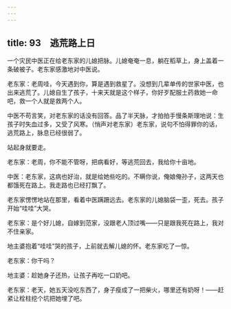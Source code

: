 ```yaml
---
---
---
```

title: 93　逃荒路上日
---




一个灾民中医正在给老东家的儿媳把脉。儿媳奄奄一息，躺在稻草上，身上盖着一条破被子。老东家感激地对中医说。

老东家：老周哇，今天遇到你，算是遇到救星了。没想到几辈单传的世家中医，也出来逃荒了。儿媳自生了孩子，十来天就是这个样子，你好歹配服土药救她一命吧，救一个人就是救两个人。

中医不苟言笑，对老东家的话没有回答。品了半天脉，才拍拍手慢条斯理地说：生孩子时失血过多，又受了风寒。（悄声对老东家）老东家，说句不怕得罪你的话，逃荒路上，脉息已经很弱了。

站起身就要走。

老东家：老周，你不能不管呀，把病看好，等逃荒回去，我给你十亩地。

中医：老东家，这病也好治，就是给她些吃的。不瞒你说，俺娘俺孙子，这两天也都饿死在路上。我走路也已经打飘了。

老东家愣愣地站在那里，看着中医蹒跚远去。老东家的儿媳脑袋一歪，死去。孩子开始“哇哇”大哭。

老东家：是个好儿媳，自嫁到范家，没跟老人顶过嘴——只是跟我死在路上，我对不住亲家。

地主婆抱着“哇哇”哭的孩子，上前就去解儿媳的怀。老东家吃了一惊。

老东家：你干吗？

地主婆：趁她身子还热，让孩子再吃一口奶吧。

老东家：老天，她五天没吃东西了，身子瘦成了一把柴火，哪里还有奶呀！——赶紧让栓柱挖个坑把她埋了吧。